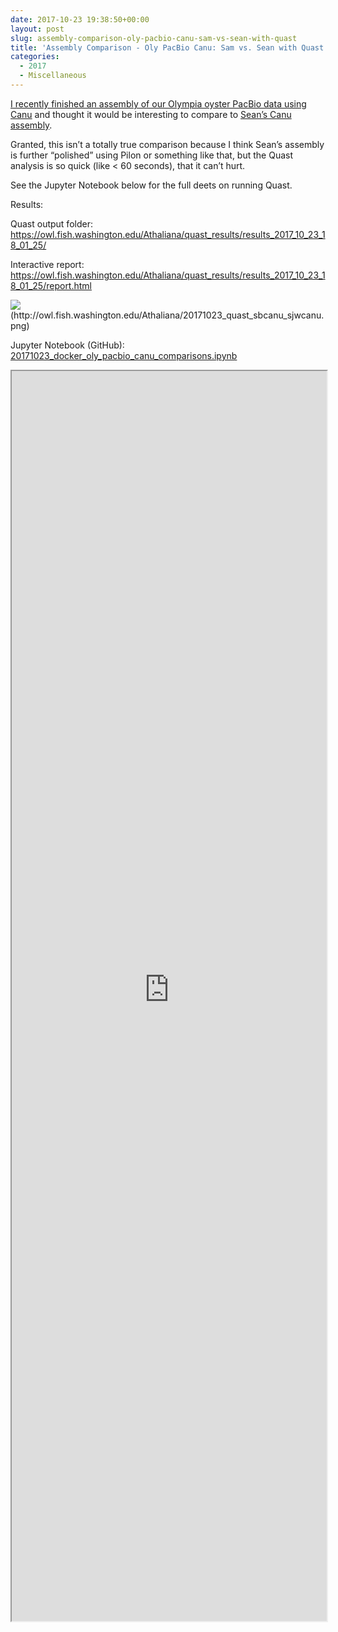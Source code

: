 ```yaml
---
date: 2017-10-23 19:38:50+00:00
layout: post
slug: assembly-comparison-oly-pacbio-canu-sam-vs-sean-with-quast
title: 'Assembly Comparison - Oly PacBio Canu: Sam vs. Sean with Quast'
categories:
  - 2017
  - Miscellaneous
---
```


[I recently finished an assembly of our Olympia oyster PacBio data using Canu](https://robertslab.github.io/sams-notebook/2017/10/18/genome-assembly-olympia-oyster-pacbio-canu-v1-6.html) and thought it would be interesting to compare to [Sean's Canu assembly](https://genefish.wordpress.com/2017/06/19/seans-notebook-canu-run-finished/).

Granted, this isn't a totally true comparison because I think Sean's assembly is further "polished" using Pilon or something like that, but the Quast analysis is so quick (like < 60 seconds), that it can't hurt.

See the Jupyter Notebook below for the full deets on running Quast.

Results:

Quast output folder: [https://owl.fish.washington.edu/Athaliana/quast_results/results_2017_10_23_18_01_25/](http://owl.fish.washington.edu/Athaliana/quast_results/results_2017_10_23_18_01_25/)

Interactive report: [https://owl.fish.washington.edu/Athaliana/quast_results/results_2017_10_23_18_01_25/report.html](http://owl.fish.washington.edu/Athaliana/quast_results/results_2017_10_23_18_01_25/report.html)

![](https://owl.fish.washington.edu/Athaliana/20171023_quast_sbcanu_sjwcanu.png)(http://owl.fish.washington.edu/Athaliana/20171023_quast_sbcanu_sjwcanu.png)

Jupyter Notebook (GitHub): [20171023_docker_oly_pacbio_canu_comparisons.ipynb](https://github.com/sr320/LabDocs/blob/master/jupyter_nbs/sam/20171023_docker_oly_pacbio_canu_comparisons.ipynb)

<iframe src="https://render.githubusercontent.com/view/ipynb?commit=192e1931156bbcef82aaa2bc19869d4dddd7f19b&enc;_url=68747470733a2f2f7261772e67697468756275736572636f6e74656e742e636f6d2f73723332302f4c6162446f63732f313932653139333131353662626365663832616161326263313938363964346464646437663139622f6a7570797465725f6e62732f73616d2f32303137313032335f646f636b65725f6f6c795f70616362696f5f63616e755f636f6d70617269736f6e732e6970796e62&nwo;=sr320%2FLabDocs&path;=jupyter_nbs%2Fsam%2F20171023_docker_oly_pacbio_canu_comparisons.ipynb&repository;_id=13746500&repository;_type=Repository#21d2dd23-a18b-410c-88c5-1c5ac7067a2b" width="100%" height="2000" scrolling="yes"></iframe>
